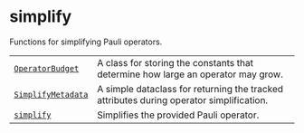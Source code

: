 # simplify

<span id="module-qiskit_addon_obp.utils.simplify" />

<span id="qiskit-addon-obp-utils-simplify" />

Functions for simplifying Pauli operators.

|                                                                                                           |                                                                                         |
| --------------------------------------------------------------------------------------------------------- | --------------------------------------------------------------------------------------- |
| [`OperatorBudget`](utils-simplify-operator-budget "qiskit_addon_obp.utils.simplify.OperatorBudget")       | A class for storing the constants that determine how large an operator may grow.        |
| [`SimplifyMetadata`](utils-simplify-simplify-metadata "qiskit_addon_obp.utils.simplify.SimplifyMetadata") | A simple dataclass for returning the tracked attributes during operator simplification. |
| [`simplify`](utils-simplify-simplify "qiskit_addon_obp.utils.simplify.simplify")                          | Simplifies the provided Pauli operator.                                                 |
